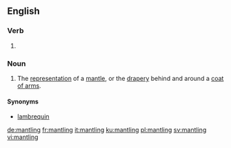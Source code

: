 ==English==

===Verb===
{{head|en|present participle}}

# {{present participle of|mantle|lang=en}}

===Noun===
{{en-noun}}

# {{context|heraldry|lang=en}} The [[representation]] of a [[mantle]], or the [[drapery]] behind and around a [[coat of arms]].

====Synonyms====
* [[lambrequin]]

[[de:mantling]]
[[fr:mantling]]
[[it:mantling]]
[[ku:mantling]]
[[pl:mantling]]
[[sv:mantling]]
[[vi:mantling]]